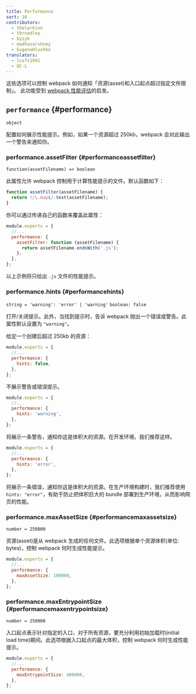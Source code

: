 ```yaml
---
title: Performance
sort: 16
contributors:
  - thelarkinn
  - tbroadley
  - byzyk
  - madhavarshney
  - EugeneHlushko
translators:
  - lcxfs1991
  - QC-L
---
```


这些选项可以控制 webpack 如何通知「资源(asset)和入口起点超过指定文件限制」。
此功能受到 [webpack 性能评估](https://github.com/webpack/webpack/issues/3216)的启发。

## `performance` {#performance}

`object`

配置如何展示性能提示。例如，如果一个资源超过 250kb，webpack 会对此输出一个警告来通知你。

### performance.assetFilter {#performanceassetfilter}

`function(assetFilename) => boolean`

此属性允许 webpack 控制用于计算性能提示的文件。默认函数如下：

```js
function assetFilter(assetFilename) {
  return !/\.map$/.test(assetFilename);
}
```

你可以通过传递自己的函数来覆盖此属性：

```js
module.exports = {
  //...
  performance: {
    assetFilter: function (assetFilename) {
      return assetFilename.endsWith('.js');
    },
  },
};
```

以上示例将只给出 `.js` 文件的性能提示。

### performance.hints {#performancehints}

`string = 'warning': 'error' | 'warning'` `boolean: false`

打开/关闭提示。此外，当找到提示时，告诉 webpack 抛出一个错误或警告。此属性默认设置为 `"warning"`。

给定一个创建后超过 250kb 的资源：

```js
module.exports = {
  //...
  performance: {
    hints: false,
  },
};
```

不展示警告或错误提示。

```js
module.exports = {
  //...
  performance: {
    hints: 'warning',
  },
};
```

将展示一条警告，通知你这是体积大的资源。在开发环境，我们推荐这样。

```js
module.exports = {
  //...
  performance: {
    hints: 'error',
  },
};
```

将展示一条错误，通知你这是体积大的资源。在生产环境构建时，我们推荐使用 `hints: "error"`，有助于防止把体积巨大的 bundle 部署到生产环境，从而影响网页的性能。

### performance.maxAssetSize {#performancemaxassetsize}

`number = 250000`

资源(asset)是从 webpack 生成的任何文件。此选项根据单个资源体积(单位: bytes)，控制 webpack 何时生成性能提示。

```js
module.exports = {
  //...
  performance: {
    maxAssetSize: 100000,
  },
};
```

### performance.maxEntrypointSize {#performancemaxentrypointsize}

`number = 250000`

入口起点表示针对指定的入口，对于所有资源，要充分利用初始加载时(initial load time)期间。此选项根据入口起点的最大体积，控制 webpack 何时生成性能提示。

```js
module.exports = {
  //...
  performance: {
    maxEntrypointSize: 400000,
  },
};
```
